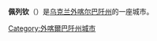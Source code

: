 {{Unreferenced|time=2015-09-16T01:46:40+00:00}}
{{Infobox Settlement
| name = 佩列钦<br />Перечин
| image_skyline = Perechyn1.JPG
| imagesize = 250px
| image_caption = 
| image_flag = Perechyn flag.svg
| image_shield =Perech_s.png
| pushpin_map = Ukraine
| pushpin_label_position = bottom
| subdivision_type = 国家
| subdivision_name = {{UKR}}
| subdivision_type1 = [[乌克兰行政区划|州]]
| subdivision_name1 = [[外喀尔巴阡州|外喀尔巴阡州]]
| subdivision_type2 = 
| subdivision_name2 = 
| elevation_m = 
| elevation_ft = 
| area_total_km2 = 
| population_as_of = 2001年
| population_total = 7083
| population_density_km2 = 
| timezone = [[欧洲中部时间|CET]]
| utc_offset = +1
| timezone_DST = [[CEST|CEST]]
| utc_offset_DST = +2
| latd = 48
| latm = 44
| lats = 
| latNS = N
| longd = 22
| longm = 28
| longs = 
| longEW = E
| website =  
}}
'''佩列钦'''（{{lang-uk|Перечин}}）是[[乌克兰|乌克兰]][[外喀尔巴阡州|外喀尔巴阡州]]的一座城市。

{{DEFAULTSORT:Перечин}}
[[Category:外喀爾巴阡州城市|Category:外喀爾巴阡州城市]]


{{Zakarpattia-geo-stub}}